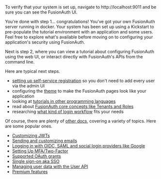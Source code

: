 

To verify that your system is set up, navigate to http://localhost:9011 and be sure you can see the FusionAuth UI.  

You're done with step 1... congratulations!  You've got your own FusionAuth server running in docker.
Your system has been set up using a Kickstart to pre-populate the tutorial environment with an application and some users. 
Feel free to explore what's available before moving on to configuring your application's security using FusionAuth.

Next is step 2, where you can view a tutorial about configuring FusionAuth using the web UI, or interact directly with FusionAuth's APIs from the command line.

<BlogButton label="Web" href="/docs/quickstarts/setup-web" /><span class="mr-2" />
<BlogButton label="API" href="/docs/quickstarts/setup-API" /><span class="mr-2" />

Here are typical next steps.

* [setting up self-service registration](/docs/lifecycle/register-users/basic-registration-forms) so you don't need to add every user via the admin UI
* configuring the [theme](/docs/customize/look-and-feel/) to make the FusionAuth pages look like your application
* looking at [tutorials in other programming languages](/docs/quickstarts/)
* read about [FusionAuth core concepts like Tenants and Roles](/docs/get-started/core-concepts/)
* researching [what kind of login workflow](/learn/expert-advice/authentication/login-authentication-workflows) fits your needs

Of course, there are plenty of [other docs](/docs/), covering a variety of topics. Here are some popular ones.

* [Customizing JWTs](/docs/extend/code/lambdas/jwt-populate)
* [Sending and customizing emails](/docs/customize/email-and-messages/)
* [Logging in with OIDC, SAML and social login providers like Google](/docs/get-started/core-concepts/identity-providers)
* [Setting Up MFA/Two-Factor](/docs/lifecycle/authenticate-users/multi-factor-authentication)
* [Supported OAuth grants](/docs/lifecycle/authenticate-users/oauth/)
* [Single sign-on aka SSO](/docs/lifecycle/authenticate-users/single-sign-on)
* [Managing user data with the User API](/docs/apis/users)
* [Premium features](/docs/get-started/core-concepts/premium-features)


